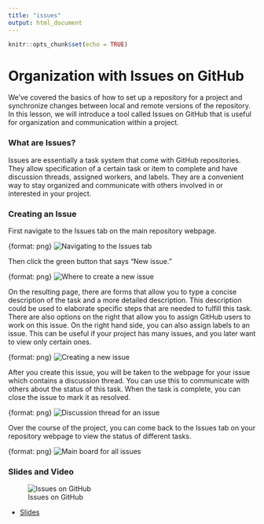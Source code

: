 ```yaml
---
title: "issues"
output: html_document
---
```


```r
knitr::opts_chunk$set(echo = TRUE)
```

# Organization with Issues on GitHub

We've covered the basics of how to set up a repository for a project and synchronize changes between local and remote versions of the repository. In this lesson, we will introduce a tool called Issues on GitHub that is useful for organization and communication within a project.

### What are Issues?

Issues are essentially a task system that come with GitHub repositories. They allow specification of a certain task or item to complete and have discussion threads, assigned workers, and labels. They are a convenient way to stay organized and communicate with others involved in or interested in your project.

### Creating an Issue

First navigate to the Issues tab on the main repository webpage.

{format: png}
![Navigating to the Issues tab](https://docs.google.com/presentation/d/1G8ftZ6_UzNyYfcDoLKHhp2GpDtd20cln0vnJpHiUpFE/export/png?id=1G8ftZ6_UzNyYfcDoLKHhp2GpDtd20cln0vnJpHiUpFE&pageid=g3917a587ee_0_0)

Then click the green button that says "New issue."

{format: png}
![Where to create a new issue](https://docs.google.com/presentation/d/1G8ftZ6_UzNyYfcDoLKHhp2GpDtd20cln0vnJpHiUpFE/export/png?id=1G8ftZ6_UzNyYfcDoLKHhp2GpDtd20cln0vnJpHiUpFE&pageid=g3917a587ee_0_12)

On the resulting page, there are forms that allow you to type a concise description of the task and a more detailed description. This description could be used to elaborate specific steps that are needed to fulfill this task. There are also options on the right that allow you to assign GitHub users to work on this issue. On the right hand side, you can also assign labels to an issue. This can be useful if your project has many issues, and you later want to view only certain ones.

{format: png}
![Creating a new issue](https://docs.google.com/presentation/d/1G8ftZ6_UzNyYfcDoLKHhp2GpDtd20cln0vnJpHiUpFE/export/png?id=1G8ftZ6_UzNyYfcDoLKHhp2GpDtd20cln0vnJpHiUpFE&pageid=g3917a587ee_0_19)

After you create this issue, you will be taken to the webpage for your issue which contains a discussion thread. You can use this to communicate with others about the status of this task. When the task is complete, you can close the issue to mark it as resolved.

{format: png}
![Discussion thread for an issue](https://docs.google.com/presentation/d/1G8ftZ6_UzNyYfcDoLKHhp2GpDtd20cln0vnJpHiUpFE/export/png?id=1G8ftZ6_UzNyYfcDoLKHhp2GpDtd20cln0vnJpHiUpFE&pageid=g3917a587ee_0_30)

Over the course of the project, you can come back to the Issues tab on your repository webpage to view the status of different tasks.

{format: png}
![Main board for all issues](https://docs.google.com/presentation/d/1G8ftZ6_UzNyYfcDoLKHhp2GpDtd20cln0vnJpHiUpFE/export/png?id=1G8ftZ6_UzNyYfcDoLKHhp2GpDtd20cln0vnJpHiUpFE&pageid=g3917a587ee_0_44)

### Slides and Video

![Issues on GitHub](https://www.youtube.com/watch?v=f_SlMKNNmIA)

* [Slides](https://docs.google.com/presentation/d/1G8ftZ6_UzNyYfcDoLKHhp2GpDtd20cln0vnJpHiUpFE/edit?usp=sharing)
